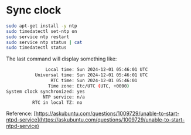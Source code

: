 # Sync clock

```bash copy
sudo apt-get install -y ntp
sudo timedatectl set-ntp on
sudo service ntp restart
sudo service ntp status | cat
sudo timedatectl status
```

The last command will display something like:
```bash
               Local time: Sun 2024-12-01 05:46:01 UTC
           Universal time: Sun 2024-12-01 05:46:01 UTC
                 RTC time: Sun 2024-12-01 05:46:01
                Time zone: Etc/UTC (UTC, +0000)
System clock synchronized: yes
              NTP service: n/a
          RTC in local TZ: no
```

Reference: [https://askubuntu.com/questions/1009729/unable-to-start-ntpd-service](https://askubuntu.com/questions/1009729/unable-to-start-ntpd-service)